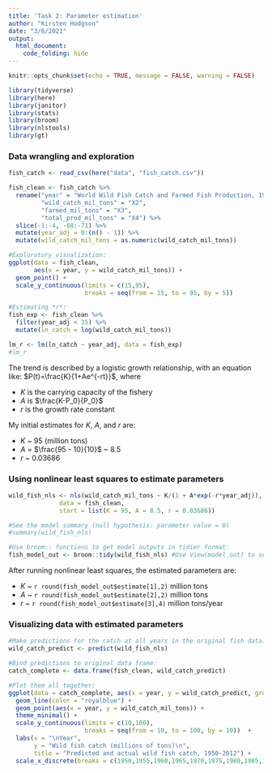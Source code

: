 ```yaml
---
title: 'Task 2: Parameter estimation'
author: "Kirsten Hodgson"
date: "3/6/2021"
output: 
  html_document:
    code_folding: hide
---
```


```r
knitr::opts_chunk$set(echo = TRUE, message = FALSE, warning = FALSE)

library(tidyverse)
library(here)
library(janitor)
library(stats)
library(broom)
library(nlstools)
library(gt)
```

### Data wrangling and exploration

```r
fish_catch <- read_csv(here("data", "fish_catch.csv")) 

fish_clean <- fish_catch %>% 
  rename("year" = "World Wild Fish Catch and Farmed Fish Production, 1950-2012",
         "wild_catch_mil_tons" = "X2",
         "farmed_mil_tons" = "X3",
         "total_prod_mil_tons" = "X4") %>% 
  slice(-1:-4, -68:-71) %>% 
  mutate(year_adj = 0:(n() - 1)) %>% 
  mutate(wild_catch_mil_tons = as.numeric(wild_catch_mil_tons))

#Exploratory visualization:
ggplot(data = fish_clean,
       aes(x = year, y = wild_catch_mil_tons)) +
  geom_point() +
  scale_y_continuous(limits = c(15,95),
                     breaks = seq(from = 15, to = 95, by = 5))

#Estimating *r*:
fish_exp <- fish_clean %>% 
  filter(year_adj < 35) %>% 
  mutate(ln_catch = log(wild_catch_mil_tons))

lm_r <- lm(ln_catch ~ year_adj, data = fish_exp)
#lm_r
```

The trend is described by a logistic growth relationship, with an equation like:
$P(t)=\frac{K}{1+Ae^{-rt}}$, where

- $K$ is the carrying capacity of the fishery
- $A$ is $\frac{K-P_0}{P_0}$
- $r$ is the growth rate constant

My initial estimates for $K$, $A$, and $r$ are:

- $K$ ~ $95$ (million tons)
- $A$ = $\frac{95 - 10}{10}$ ~ $8.5$
- $r$ ~ $0.03686$


### Using nonlinear least squares to estimate parameters

```r
wild_fish_nls <- nls(wild_catch_mil_tons ~ K/(1 + A*exp(-r*year_adj)),
              data = fish_clean,
              start = list(K = 95, A = 8.5, r = 0.03686))

#See the model summary (null hypothesis: parameter value = 0)
#summary(wild_fish_nls)

#Use broom:: functions to get model outputs in tidier format:
fish_model_out <- broom::tidy(wild_fish_nls) #Use View(model_out) to see the tidy model output.
```

After running nonlinear least squares, the estimated parameters are:

- $K$ ~ `r round(fish_model_out$estimate[1],2)` million tons
- $A$ ~ `r round(fish_model_out$estimate[2],2)` million tons
- $r$ ~ `r round(fish_model_out$estimate[3],4)` million tons/year


### Visualizing data with estimated parameters

```r
#Make predictions for the catch at all years in the original fish data:
wild_catch_predict <- predict(wild_fish_nls)

#Bind predictions to original data frame:
catch_complete <- data.frame(fish_clean, wild_catch_predict)

#Plot them all together:
ggplot(data = catch_complete, aes(x = year, y = wild_catch_predict, group =1)) +
  geom_line(color = "royalblue") +
  geom_point(aes(x = year, y = wild_catch_mil_tons)) +
  theme_minimal() +
  scale_y_continuous(limits = c(10,100),
                     breaks = seq(from = 10, to = 100, by = 10))  +
  labs(x = "\nYear",
       y = "Wild fish catch (millions of tons)\n",
       title = "Predicted and actual wild fish catch, 1950-2012") +
  scale_x_discrete(breaks = c(1950,1955,1960,1965,1970,1975,1980,1985,1990,1995,2000,2005,2010))
```

